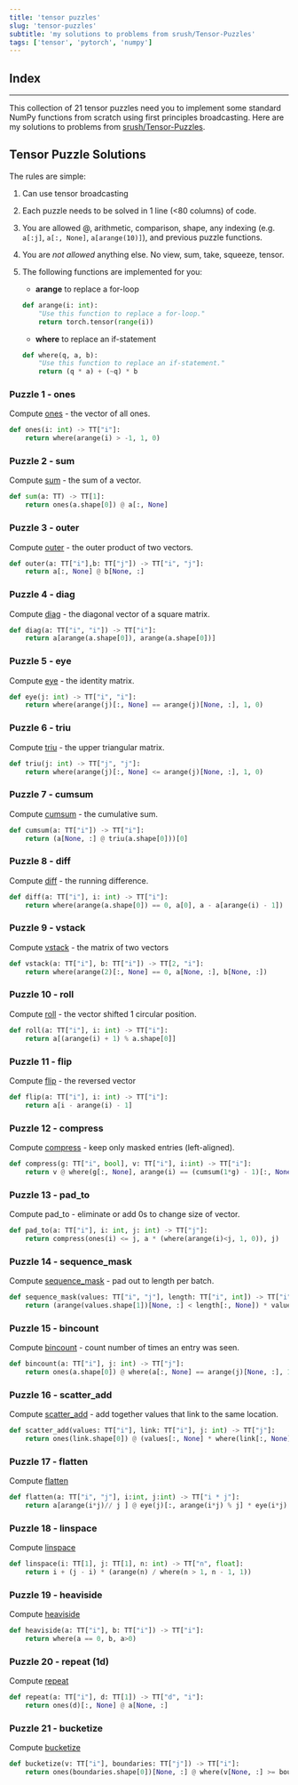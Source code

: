 ```yaml
---
title: 'tensor puzzles'
slug: 'tensor-puzzles'
subtitle: 'my solutions to problems from srush/Tensor-Puzzles'
tags: ['tensor', 'pytorch', 'numpy']
---
```


## Index

---

This collection of 21 tensor puzzles need you to implement some standard NumPy functions from scratch using first principles broadcasting. Here are my solutions to problems from [srush/Tensor-Puzzles](https://github.com/srush/Tensor-Puzzles/).

## Tensor Puzzle Solutions

The rules are simple:

1. Can use tensor broadcasting
2. Each puzzle needs to be solved in 1 line (&lt;80 columns) of code.
3. You are allowed @, arithmetic, comparison, shape, any indexing (e.g. `a[:j]`, `a[:, None]`, `a[arange(10)]`), and previous puzzle functions.
4. You are _not allowed_ anything else. No view, sum, take, squeeze, tensor.
5. The following functions are implemented for you:

   - **arange** to replace a for-loop

   ```python
   def arange(i: int):
       "Use this function to replace a for-loop."
       return torch.tensor(range(i))
   ```

   - **where** to replace an if-statement

   ```python
   def where(q, a, b):
       "Use this function to replace an if-statement."
       return (q * a) + (~q) * b
   ```

### Puzzle 1 - ones

Compute [ones](https://numpy.org/doc/stable/reference/generated/numpy.ones.html) - the vector of all ones.

```python
def ones(i: int) -> TT["i"]:
    return where(arange(i) > -1, 1, 0)
```

### Puzzle 2 - sum

Compute [sum](https://numpy.org/doc/stable/reference/generated/numpy.sum.html) - the sum of a vector.

```python
def sum(a: TT) -> TT[1]:
    return ones(a.shape[0]) @ a[:, None]
```

### Puzzle 3 - outer

Compute [outer](https://numpy.org/doc/stable/reference/generated/numpy.outer.html) - the outer product of two vectors.

```python
def outer(a: TT["i"],b: TT["j"]) -> TT["i", "j"]:
    return a[:, None] @ b[None, :]
```

### Puzzle 4 - diag

Compute [diag](https://numpy.org/doc/stable/reference/generated/numpy.diag.html) - the diagonal vector of a square matrix.

```python
def diag(a: TT["i", "i"]) -> TT["i"]:
    return a[arange(a.shape[0]), arange(a.shape[0])]
```

### Puzzle 5 - eye

Compute [eye](https://numpy.org/doc/stable/reference/generated/numpy.eye.html) - the identity matrix.

```python
def eye(j: int) -> TT["i", "i"]:
    return where(arange(j)[:, None] == arange(j)[None, :], 1, 0)
```

### Puzzle 6 - triu

Compute [triu](https://numpy.org/doc/stable/reference/generated/numpy.triu.html) - the upper triangular matrix.

```python
def triu(j: int) -> TT["j", "j"]:
    return where(arange(j)[:, None] <= arange(j)[None, :], 1, 0)
```

### Puzzle 7 - cumsum

Compute [cumsum](https://numpy.org/doc/stable/reference/generated/numpy.cumsum.html) - the cumulative sum.

```python
def cumsum(a: TT["i"]) -> TT["i"]:
    return (a[None, :] @ triu(a.shape[0]))[0]
```

### Puzzle 8 - diff

Compute [diff](https://numpy.org/doc/stable/reference/generated/numpy.diff.html) - the running difference.

```python
def diff(a: TT["i"], i: int) -> TT["i"]:
    return where(arange(a.shape[0]) == 0, a[0], a - a[arange(i) - 1])
```

### Puzzle 9 - vstack

Compute [vstack](https://numpy.org/doc/stable/reference/generated/numpy.vstack.html) - the matrix of two vectors

```python
def vstack(a: TT["i"], b: TT["i"]) -> TT[2, "i"]:
    return where(arange(2)[:, None] == 0, a[None, :], b[None, :])
```

### Puzzle 10 - roll

Compute [roll](https://numpy.org/doc/stable/reference/generated/numpy.roll.html) - the vector shifted 1 circular position.

```python
def roll(a: TT["i"], i: int) -> TT["i"]:
    return a[(arange(i) + 1) % a.shape[0]]
```

### Puzzle 11 - flip

Compute [flip](https://numpy.org/doc/stable/reference/generated/numpy.flip.html) - the reversed vector

```python
def flip(a: TT["i"], i: int) -> TT["i"]:
    return a[i - arange(i) - 1]
```

### Puzzle 12 - compress

Compute [compress](https://numpy.org/doc/stable/reference/generated/numpy.compress.html) - keep only masked entries (left-aligned).

```python
def compress(g: TT["i", bool], v: TT["i"], i:int) -> TT["i"]:
    return v @ where(g[:, None], arange(i) == (cumsum(1*g) - 1)[:, None], 0)
```

### Puzzle 13 - pad_to

Compute pad_to - eliminate or add 0s to change size of vector.

```python
def pad_to(a: TT["i"], i: int, j: int) -> TT["j"]:
    return compress(ones(i) <= j, a * (where(arange(i)<j, 1, 0)), j)
```

### Puzzle 14 - sequence_mask

Compute [sequence_mask](https://www.tensorflow.org/api_docs/python/tf/sequence_mask) - pad out to length per batch.

```python
def sequence_mask(values: TT["i", "j"], length: TT["i", int]) -> TT["i", "j"]:
    return (arange(values.shape[1])[None, :] < length[:, None]) * values
```

### Puzzle 15 - bincount

Compute [bincount](https://numpy.org/doc/stable/reference/generated/numpy.bincount.html) - count number of times an entry was seen.

```python
def bincount(a: TT["i"], j: int) -> TT["j"]:
    return ones(a.shape[0]) @ where(a[:, None] == arange(j)[None, :], 1, 0)
```

### Puzzle 16 - scatter_add

Compute [scatter_add](https://pytorch-scatter.readthedocs.io/en/1.3.0/functions/add.html) - add together values that link to the same location.

```python
def scatter_add(values: TT["i"], link: TT["i"], j: int) -> TT["j"]:
    return ones(link.shape[0]) @ (values[:, None] * where(link[:, None] == arange(j)[None, :], 1, 0))
```

### Puzzle 17 - flatten

Compute [flatten](https://numpy.org/doc/stable/reference/generated/numpy.ndarray.flatten.html)

```python
def flatten(a: TT["i", "j"], i:int, j:int) -> TT["i * j"]:
    return a[arange(i*j)// j ] @ eye(j)[:, arange(i*j) % j] * eye(i*j) @ ones(i*j)
```

### Puzzle 18 - linspace

Compute [linspace](https://numpy.org/doc/stable/reference/generated/numpy.linspace.html)

```python
def linspace(i: TT[1], j: TT[1], n: int) -> TT["n", float]:
    return i + (j - i) * (arange(n) / where(n > 1, n - 1, 1))
```

### Puzzle 19 - heaviside

Compute [heaviside](https://numpy.org/doc/stable/reference/generated/numpy.heaviside.html)

```python
def heaviside(a: TT["i"], b: TT["i"]) -> TT["i"]:
    return where(a == 0, b, a>0)
```

### Puzzle 20 - repeat (1d)

Compute [repeat](https://pytorch.org/docs/stable/generated/torch.Tensor.repeat.html)

```python
def repeat(a: TT["i"], d: TT[1]) -> TT["d", "i"]:
    return ones(d)[:, None] @ a[None, :]
```

### Puzzle 21 - bucketize

Compute [bucketize](https://pytorch.org/docs/stable/generated/torch.bucketize.html)

```python
def bucketize(v: TT["i"], boundaries: TT["j"]) -> TT["i"]:
    return ones(boundaries.shape[0])[None, :] @ where(v[None, :] >= boundaries[:, None], 1, 0)
```
